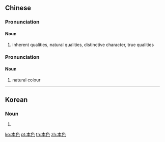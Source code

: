 ==Chinese==
{{zh-forms}}

===Pronunciation===
{{zh-pron
|m=běnsè
|c=bun2 sik1
|cat=n
}}

====Noun====
{{zh-noun}}

# inherent qualities, natural qualities, distinctive character, true qualities

===Pronunciation===
{{zh-pron
|m=běnshǎi
|c=bun2 sik1
|cat=n
}}

====Noun====
{{zh-noun}}

# natural colour

----
==Korean==
{{ko-hanjatab}}

===Noun===
{{ko-noun|hj|hangeul=본색}}

# {{ko-hanja form of|본색|inherent qualities}}

[[ko:本色]]
[[pt:本色]]
[[th:本色]]
[[zh:本色]]